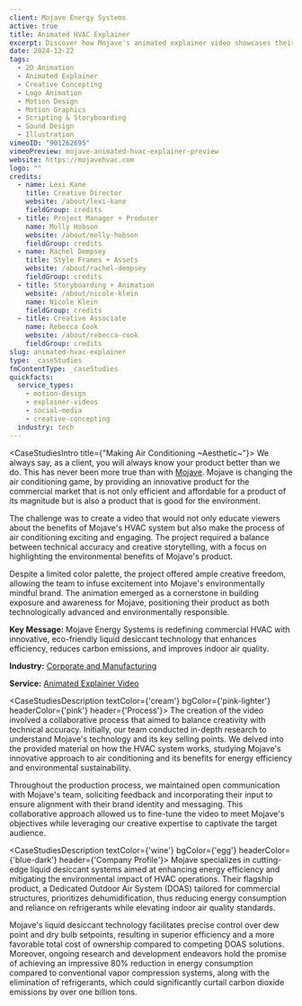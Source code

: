```yaml
---
client: Mojave Energy Systems
active: true
title: Animated HVAC Explainer
excerpt: Discover how Mojave's animated explainer video showcases their eco-friendly HVAC solution, blending storytelling with technical accuracy in motion design.
date: 2024-12-22
tags:
  - 2D Animation
  - Animated Explainer
  - Creative Concepting
  - Logo Animation
  - Motion Design
  - Motion Graphics
  - Scripting & Storyboarding
  - Sound Design
  - Illustration
vimeoID: "901262695"
vimeoPreview: mojave-animated-hvac-explainer-preview
website: https://mojavehvac.com
logo: ""
credits:
  - name: Lexi Kane
    title: Creative Director
    website: /about/lexi-kane
    fieldGroup: credits
  - title: Project Manager + Producer
    name: Molly Hobson
    website: /about/molly-hobson
    fieldGroup: credits
  - name: Rachel Dempsey
    title: Style Frames + Assets
    website: /about/rachel-dempsey
    fieldGroup: credits
  - title: Storyboarding + Animation
    website: /about/nicole-klein
    name: Nicole Klein
    fieldGroup: credits
  - title: Creative Associate
    name: Rebecca Cook
    website: /about/rebecca-cook
    fieldGroup: credits
slug: animated-hvac-explainer
type: _caseStudies
fmContentType: _caseStudies
quickfacts:
  service_types:
    - motion-design
    - explainer-videos
    - social-media
    - creative-concepting
  industry: tech
---
```

<CaseStudiesIntro title={"Making Air Conditioning ~Aesthetic~"}>
We always say, as a client, you will always know your product better than we do. This has never been more true than with [Mojave](https://mojavehvac.com). Mojave is changing the air conditioning game, by providing an innovative product for the commercial market that is not only efficient and affordable for a product of its magnitude but is also a product that is good for the environment.

The challenge was to create a video that would not only educate viewers about the benefits of Mojave's HVAC system but also make the process of air conditioning exciting and engaging. The project required a balance between technical accuracy and creative storytelling, with a focus on highlighting the environmental benefits of Mojave's product.

Despite a limited color palette, the project offered ample creative freedom, allowing the team to infuse excitement into Mojave's environmentally mindful brand. The animation emerged as a cornerstone in building exposure and awareness for Mojave, positioning their product as both technologically advanced and environmentally responsible.

**Key Message:** Mojave Energy Systems is redefining commercial HVAC with innovative, eco-friendly liquid desiccant technology that enhances efficiency, reduces carbon emissions, and improves indoor air quality.

**Industry:** [Corporate and Manufacturing](/industries/corporate-video-production)

**Service:** [Animated Explainer Video](/services/animated-explainer-videos)
</CaseStudiesIntro>

<CaseStudiesDescription textColor={'cream'} bgColor={'pink-lighter'} headerColor={'pink'} header={'Process'}>
The creation of the video involved a collaborative process that aimed to balance creativity with technical accuracy. Initially, our team conducted in-depth research to understand Mojave's technology and its key selling points. We delved into the provided material on how the HVAC system works, studying Mojave's innovative approach to air conditioning and its benefits for energy efficiency and environmental sustainability.

Throughout the production process, we maintained open communication with Mojave's team, soliciting feedback and incorporating their input to ensure alignment with their brand identity and messaging. This collaborative approach allowed us to fine-tune the video to meet Mojave's objectives while leveraging our creative expertise to captivate the target audience.

</CaseStudiesDescription>

<CaseStudiesDescription textColor={'wine'} bgColor={'egg'} headerColor={'blue-dark'} header={'Company Profile'}>
Mojave specializes in cutting-edge liquid desiccant systems aimed at enhancing energy efficiency and mitigating the environmental impact of HVAC operations. Their flagship product, a Dedicated Outdoor Air System (DOAS) tailored for commercial structures, prioritizes dehumidification, thus reducing energy consumption and reliance on refrigerants while elevating indoor air quality standards.

Mojave's liquid desiccant technology facilitates precise control over dew point and dry bulb setpoints, resulting in superior efficiency and a more favorable total cost of ownership compared to competing DOAS solutions. Moreover, ongoing research and development endeavors hold the promise of achieving an impressive 80% reduction in energy consumption compared to conventional vapor compression systems, along with the elimination of refrigerants, which could significantly curtail carbon dioxide emissions by over one billion tons.

</CaseStudiesDescription>